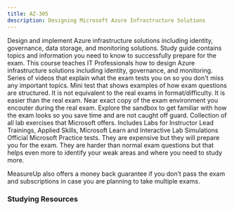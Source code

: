 ```yaml
---
title: AZ-305
description: Designing Microsoft Azure Infrastructure Solutions
---
```


<Card title="Get Started" icon="star"> 
  <LinkCard title="Exam AZ-305: Designing Microsoft Azure Infrastructure Solutions" href="https://learn.microsoft.com/certifications/exams/az-305?WT.mc_id=studentamb_165290" target="_blank"/>
      Design and implement Azure infrastructure solutions including identity, governance, data storage, and monitoring solutions.
  <LinkCard title="AZ-305 Study Guide" href="https://learn.microsoft.com/credentials/certifications/resources/study-guides/az-305?WT.mc_id=studentamb_165290" target="_blank"/>
      Study guide contains topics and information you need to know to successfully prepare for the exam.
  <LinkCard title="Microsoft Learn" href="https://learn.microsoft.com/certifications/exams/az-305?WT.mc_id=studentamb_165290" target="_blank"/>
      This course teaches IT Professionals how to design Azure infrastructure solutions including identity, governance, and monitoring.
  <LinkCard title="Readiness Zone" href="https://learn.microsoft.com/en-us/shows/exam-readiness-zone/preparing-for-az-305-design-identity-governance-and-monitoring-solutions-1-of-4?WT.mc_id=studentamb_165290" target="_blank"/>
      Series of videos that explain what the exam tests you on so you don't miss any important topics.
  <LinkCard title="Practice Assessment" href="https://learn.microsoft.com/certifications/exams/az-305/practice/assessment?assessment-type=practice&assessmentId=15&WT.mc_id=studentamb_165290" target="_blank"/>
      Mini test that shows examples of how exam questions are structured. It is not equivalent to the real exams in format/difficulty. It is easier than the real exam.
  <LinkCard title="Exam Sandbox" href="https://aka.ms/examdemo" target="_blank"/>
      Near exact copy of the exam environment you encouter during the real exam. Explore the sandbox to get familiar with how the exam looks so you save time and are not caught off guard. 
  <LinkCard title="GitHub Labs" href="https://aka.ms/az305labs" target="_blank"/>
      Collection of all lab exercises that Microsoft offers. Includes Labs for Instructor Lead Trainings, Applied Skills, Microsoft Learn and Interactive Lab Simulations
</Card>

<Card title="Practice Tests" icon="open-book"> 
  <LinkCard title="MeasureUp Practice Test" href="https://www.measureup.com/microsoft-practice-test-az-305-designing-microsoft-azure-infrastructure-solutions.html#u44" target="_blank"/>
  <LinkCard title="MeasureUp Subscriptions" href="https://www.measureup.com/subscription-plans-for-individuals#u44" target="_blank"/>
      Official Microsoft Practice tests. They are expensive but they will prepare you for the exam. They are harder than normal exam questions but that helps 
      even more to identify your weak areas and where you need to study more. 

MeasureUp also offers a money back guarantee if you don’t pass the exam and subscriptions in case you are planning to take multiple exams. 
</Card>

### Studying Resources

<Tabs>

  <TabItem label="Text">
  <CardGrid>
    <LinkCard title="Microsoft Learn" href="https://learn.microsoft.com/certifications/exams/az-305" target="_blank"/>
  </CardGrid>
  </TabItem>

  <TabItem label="Videos">
  <CardGrid>
    <LinkCard title="On Demand Instructor-led Training Series" href="https://learn.microsoft.com/en-us/shows/on-demand-instructor-led-training-series/?terms=AZ-305&WT.mc_id=studentamb_165290" target="_blank"/>
    <LinkCard title="John Savill Study Cram" href="https://www.youtube.com/watch?v=vq9LuCM4YP4&list=PLlVtbbG169nH_CJl4wwKBfS1V8nMYr7xL&index=9&pp=iAQB" target="_blank"/>
    <LinkCard title="John Savill's Course" href="https://www.youtube.com/playlist?list=PLlVtbbG169nHSnaP4ae33yQUI3zcmP5nP" target="_blank"/>
    <LinkCard title="Microsoft Virtual Training Day - Well-Architected Framework" href="https://events.microsoft.com/en-us/allevents/?language=English&clientTimeZone=1&view=list&search=Microsoft%20Azure%20Virtual%20Training%20Day:%20Well-Architected%20Framework" target="_blank"/>
    <LinkCard title="Freecodecamp's 305 Course" href="https://www.youtube.com/watch?v=i6NzKvGUsBs" target="_blank"/>
    <LinkCard title="Microsoft Enterprise Skills Initiative Intructor-led course" href="https://esi.microsoft.com/Search?q=AZ-305&avail=Available&learningoption=Advanced+Role+Based" target="_blank"/>
  </CardGrid>
  </TabItem>

  <TabItem label="Paid">
  <CardGrid>
    <LinkCard title="Pluralsight Course" href="https://www.pluralsight.com/paths/az-305-designing-microsoft-azure-infrastructure-solutions" target="_blank"/>
  </CardGrid>
  </TabItem>

  <TabItem label="Tests">
  <CardGrid>
    <LinkCard title="Microsoft Learn Practice Assessment" href="https://learn.microsoft.com/certifications/exams/az-305/practice/assessment?assessment-type=practice&assessmentId=15&WT.mc_id=studentamb_165290" target="_blank"/>
    <LinkCard title="MeasureUp Practice Tests" href="https://www.measureup.com/microsoft-practice-test-az-305-designing-microsoft-azure-infrastructure-solutions.html#u44" target="_blank"/>
  </CardGrid>
  </TabItem>

  <TabItem label="Misc">
  <CardGrid>
    <LinkCard title="Microsoft Azure Free Account" href="https://azure.microsoft.com/en-us/offers/ms-azr-0044p?WT.mc_id=studentamb_165290" target="_blank"/> 
  </CardGrid>
  </TabItem>
</Tabs>
